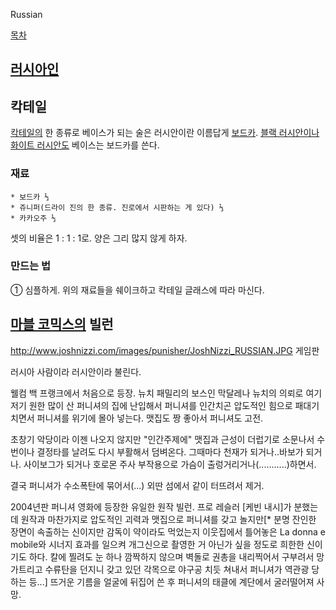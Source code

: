 Russian

[[목차]]

== [[러시아]]인 ==


== 칵테일 ==
[[칵테일]]의 한 종류로 베이스가 되는 술은 러시안이란 이름답게 [[보드카]]. [[블랙 러시안]]이나 [[화이트 러시안]]도 베이스는 보드카를 쓴다.

=== 재료 ===
 * 보드카 ⅓
 * 쥬니퍼(드라이 진의 한 종류. 진로에서 시판하는 게 있다) ⅓
 * 카카오주 ⅓

셋의 비율은 1 : 1 : 1로. 양은 그리 많지 않게 하자.

=== 만드는 법 ===
① 심플하게. 위의 재료들을 쉐이크하고 칵테일 글래스에 따라 마신다.


== [[마블 코믹스]]의 빌런 ==
http://www.joshnizzi.com/images/punisher/JoshNizzi_RUSSIAN.JPG
게임판

러시아 사람이라 러시안이라 불린다.

웰컴 백 프랭크에서 처음으로 등장. 뉴치 패밀리의 보스인 막달레나 뉴치의 의뢰로 여기저기 원한 많이 산 퍼니셔의 집에 난입해서 퍼니셔를 인간치곤 압도적인 힘으로 패대기 치면서 퍼니셔를 위기에 몰아 넣는다. 맷집도 짱 좋아서 퍼니셔도 고전. 

초창기 악당이라 이젠 나오지 않지만 "인간주제에" 맷집과 근성이 더럽기로 소문나서 수번이나 결정타를 날려도 다시 부활해서 덤벼온다. 그때마다 천재가 되거나..바보가 되거나. 사이보그가 되거나 호로몬 주사 부작용으로 가슴이 출렁거리거나(...........)하면서.

결국 퍼니셔가 수소폭탄에 묶어서(...) 외딴 섬에서 같이 터뜨려서 제거.

2004년판 퍼니셔 영화에 등장한 유일한 원작 빌런. 프로 레슬러 [케빈 내시]가 분했는데 원작과 마찬가지로 압도적인 괴력과 맷집으로 퍼니셔를 갖고 놀지만[* 분명 잔인한 장면이 속출하는 신이지만 감독이 약이라도 먹었는지 이웃집에서 틀어놓은 La donna e mobile와 시너지 효과를 일으켜 개그신으로 촬영한 거 아닌가 싶을 정도로 희한한 신이기도 하다. 칼에 찔려도 눈 하나 깜짝하지 않으며 벽돌로 권총을 내리찍어서 구부려서 망가트리고 수류탄을 던지니 갖고 있던 각목으로 야구공 치듯 쳐내서 퍼니셔가 역관광 당하는 등...] 뜨거운 기름을 얼굴에 뒤집어 쓴 후 퍼니셔의 태클에 계단에서 굴러떨어져 사망.
